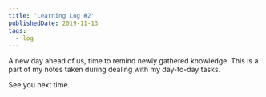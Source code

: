 ```yaml
---
title: 'Learning Log #2'
publishedDate: 2019-11-13
tags:
  - log
---
```


A new day ahead of us, time to remind newly gathered knowledge. This is a part of my notes taken during dealing with my day-to-day tasks.

<Log id="0006" />
<Log id="0007" />
<Log id="0008" />
<Log id="0009" />
<Log id="0010" />
<Log id="0011" />

See you next time.
